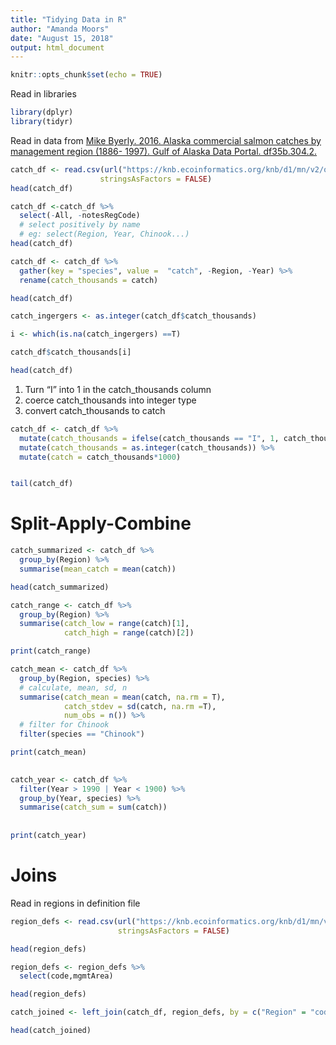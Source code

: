 ```yaml
---
title: "Tidying Data in R"
author: "Amanda Moors"
date: "August 15, 2018"
output: html_document
---
```


```r
knitr::opts_chunk$set(echo = TRUE)
```

Read in libraries

```r
library(dplyr)
library(tidyr)

```

Read in data from [Mike Byerly. 2016. Alaska commercial salmon catches by management region (1886- 1997). Gulf of Alaska Data Portal. df35b.304.2.](https://knb.ecoinformatics.org/#view/df35b.304.2)

```r
catch_df <- read.csv(url("https://knb.ecoinformatics.org/knb/d1/mn/v2/object/df35b.302.1", method = "libcurl"),
                    stringsAsFactors = FALSE)
head(catch_df)
```

```r
catch_df <-catch_df %>% 
  select(-All, -notesRegCode)
  # select positively by name
  # eg: select(Region, Year, Chinook...)
head(catch_df)
```

```r
catch_df <- catch_df %>% 
  gather(key = "species", value =  "catch", -Region, -Year) %>% 
  rename(catch_thousands = catch)

head(catch_df)


```


```r
catch_ingergers <- as.integer(catch_df$catch_thousands)

i <- which(is.na(catch_ingergers) ==T)

catch_df$catch_thousands[i]

head(catch_df)

```


1) Turn "I" into 1 in the catch_thousands column
2) coerce catch_thousands into integer type
3) convert catch_thousands to catch

```r
catch_df <- catch_df %>% 
  mutate(catch_thousands = ifelse(catch_thousands == "I", 1, catch_thousands)) %>% 
  mutate(catch_thousands = as.integer(catch_thousands)) %>% 
  mutate(catch = catch_thousands*1000)


tail(catch_df)
```

# Split-Apply-Combine

```r
catch_summarized <- catch_df %>% 
  group_by(Region) %>% 
  summarise(mean_catch = mean(catch))

head(catch_summarized)
```

```r
catch_range <- catch_df %>% 
  group_by(Region) %>% 
  summarise(catch_low = range(catch)[1],
            catch_high = range(catch)[2])

print(catch_range)
```

```r
catch_mean <- catch_df %>% 
  group_by(Region, species) %>% 
  # calculate, mean, sd, n
  summarise(catch_mean = mean(catch, na.rm = T),
            catch_stdev = sd(catch, na.rm =T),
            num_obs = n()) %>% 
  # filter for Chinook
  filter(species == "Chinook")

print(catch_mean)
            
```

```r
catch_year <- catch_df %>% 
  filter(Year > 1990 | Year < 1900) %>% 
  group_by(Year, species) %>% 
  summarise(catch_sum = sum(catch))
  
  
print(catch_year)
```

# Joins

Read in regions in definition file

```r
region_defs <- read.csv(url("https://knb.ecoinformatics.org/knb/d1/mn/v2/object/df35b.303.1", method = "libcurl"),
                        stringsAsFactors = FALSE)

head(region_defs)

```

```r
region_defs <- region_defs %>% 
  select(code,mgmtArea)

head(region_defs)
```

```r
catch_joined <- left_join(catch_df, region_defs, by = c("Region" = "code"))

head(catch_joined)
```

